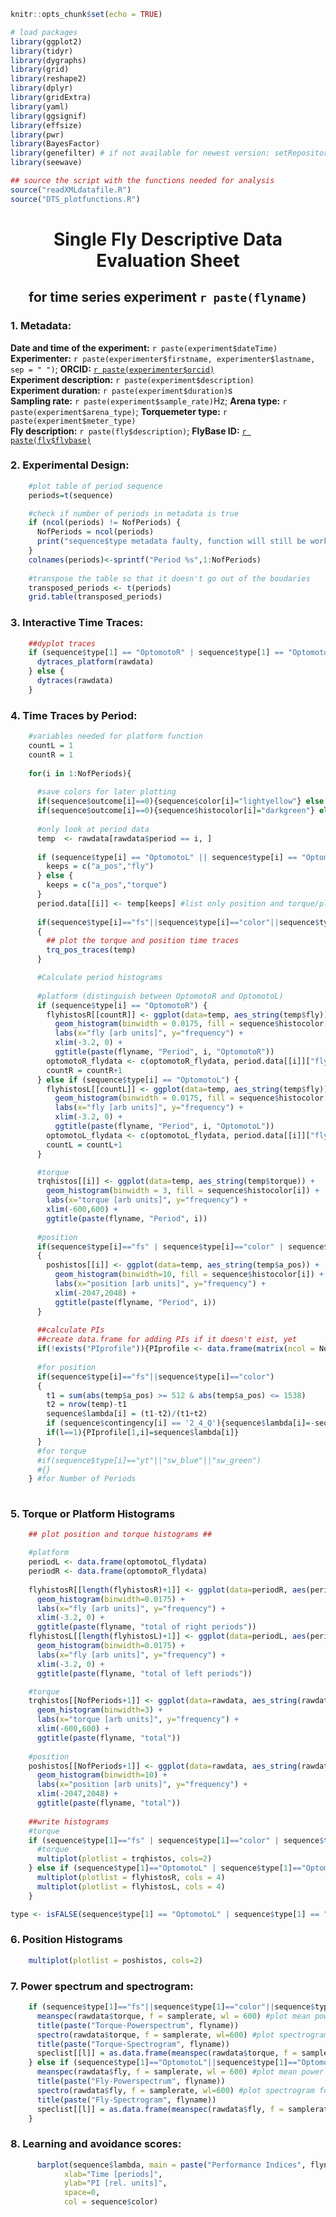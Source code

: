 <style type="text/css">
  body .main-container {
    max-width: 1800px !important;
  }
</style>

```{r setup, include=FALSE}
knitr::opts_chunk$set(echo = TRUE)
```
```{r, packages, eval=FALSE, echo=FALSE}
# load packages 
library(ggplot2)
library(tidyr)
library(dygraphs)
library(grid)
library(reshape2)
library(dplyr)
library(gridExtra)
library(yaml)
library(ggsignif)
library(effsize)
library(pwr)
library(BayesFactor)
library(genefilter) # if not available for newest version: setRepositories(addURLs = c(CRANxtras = "http://www.stats.ox.ac.uk/pub/RWin"))
library(seewave)

## source the script with the functions needed for analysis
source("readXMLdatafile.R")
source("DTS_plotfunctions.R")
```

<center><h1>Single Fly Descriptive Data Evaluation Sheet</h1></center>
<center><h2>for time series experiment `r paste(flyname)`</h2></center>

### 1. Metadata:

**Date and time of the experiment:** `r paste(experiment$dateTime)`  
**Experimenter:** `r paste(experimenter$firstname, experimenter$lastname, sep = " ")`; **ORCID:** [`r paste(experimenter$orcid)`](http://orcid.org/`r paste(experimenter$orcid)`)  
**Experiment description:** `r paste(experiment$description)`  
**Experiment duration:** `r paste(experiment$duration)`s  
**Sampling rate:** `r paste(experiment$sample_rate)`Hz; **Arena type:** `r paste(experiment$arena_type)`; **Torquemeter type:** `r paste(experiment$meter_type)`  
**Fly description:** `r paste(fly$description)`; **FlyBase ID:** [`r paste(fly$flybase)`](http://flybase.org/reports/`r paste(fly$flybase)`)

### 2. Experimental Design:
```{r expdesign, eval=TRUE, echo=FALSE, warning=FALSE, message=FALSE, error=FALSE, fig.align = "center", fig.height = 10, fig.width = 9}
    #plot table of period sequence
    periods=t(sequence)

    #check if number of periods in metadata is true
    if (ncol(periods) != NofPeriods) {
      NofPeriods = ncol(periods)
      print("sequence$type metadata faulty, function will still be working correctly")
    }
    colnames(periods)<-sprintf("Period %s",1:NofPeriods)
    
    #transpose the table so that it doesn't go out of the boudaries
    transposed_periods <- t(periods)
    grid.table(transposed_periods)
```

### 3. Interactive Time Traces:

```{r dytraces, eval=TRUE, echo=FALSE, warning=FALSE, message=FALSE, error=FALSE, fig.align = "center", fig.height = 4, fig.width = 12}    
    
    ##dyplot traces
    if (sequence$type[1] == "OptomotoR" | sequence$type[1] == "OptomotoL") {
      dytraces_platform(rawdata)
    } else {
      dytraces(rawdata)
    }
```

### 4. Time Traces by Period:

```{r PeriodTraces, eval=TRUE, echo=FALSE, warning=FALSE, message=FALSE, error=FALSE, fig.align = "center", fig.height = 6, fig.width = 10}

    #variables needed for platform function
    countL = 1
    countR = 1
      
    for(i in 1:NofPeriods){
      
      #save colors for later plotting
      if(sequence$outcome[i]==0){sequence$color[i]="lightyellow"} else {sequence$color[i]="orange"}
      if(sequence$outcome[i]==0){sequence$histocolor[i]="darkgreen"} else {sequence$histocolor[i]="orange"}
      
      #only look at period data
      temp  <- rawdata[rawdata$period == i, ]
      
      if (sequence$type[i] == "OptomotoL" || sequence$type[i] == "OptomotoR") {
        keeps = c("a_pos","fly")
      } else {
        keeps = c("a_pos","torque")
      }      
      period.data[[i]] <- temp[keeps] #list only position and torque/platform data by period
      
      if(sequence$type[i]=="fs"||sequence$type[i]=="color"||sequence$type[i]=="optomotor")
      {
        ## plot the torque and position time traces
        trq_pos_traces(temp)
      }

      #Calculate period histograms
      
      #platform (distinguish between OptomotoR and OptomotoL)
      if (sequence$type[i] == "OptomotoR") {
        flyhistosR[[countR]] <- ggplot(data=temp, aes_string(temp$fly)) +
          geom_histogram(binwidth = 0.0175, fill = sequence$histocolor[i]) +
          labs(x="fly [arb units]", y="frequency") +
          xlim(-3.2, 0) +
          ggtitle(paste(flyname, "Period", i, "OptomotoR"))
        optomotoR_flydata <- c(optomotoR_flydata, period.data[[i]]["fly"], recursive = TRUE, use.names = FALSE)
        countR = countR+1
      } else if (sequence$type[i] == "OptomotoL") {
        flyhistosL[[countL]] <- ggplot(data=temp, aes_string(temp$fly)) +
          geom_histogram(binwidth = 0.0175, fill = sequence$histocolor[i]) +
          labs(x="fly [arb units]", y="frequency") +
          xlim(-3.2, 0) +
          ggtitle(paste(flyname, "Period", i, "OptomotoL"))
        optomotoL_flydata <- c(optomotoL_flydata, period.data[[i]]["fly"], recursive = TRUE, use.names = FALSE)
        countL = countL+1
      }

      #torque
      trqhistos[[i]] <- ggplot(data=temp, aes_string(temp$torque)) +
        geom_histogram(binwidth = 3, fill = sequence$histocolor[i]) +
        labs(x="torque [arb units]", y="frequency") +
        xlim(-600,600) +
        ggtitle(paste(flyname, "Period", i))
      
      #position
      if(sequence$type[i]=="fs" | sequence$type[i]=="color" | sequence$type[i]=="optomotor")
      {
        poshistos[[i]] <- ggplot(data=temp, aes_string(temp$a_pos)) +
          geom_histogram(binwidth=10, fill = sequence$histocolor[i]) +
          labs(x="position [arb units]", y="frequency") +
          xlim(-2047,2048) +
          ggtitle(paste(flyname, "Period", i))
      }
      
      ##calculate PIs
      ##create data.frame for adding PIs if it doesn't eist, yet
      if(!exists("PIprofile")){PIprofile <- data.frame(matrix(ncol = NofPeriods))}
      
      #for position
      if(sequence$type[i]=="fs"||sequence$type[i]=="color")
      {
        t1 = sum(abs(temp$a_pos) >= 512 & abs(temp$a_pos) <= 1538)
        t2 = nrow(temp)-t1
        sequence$lambda[i] = (t1-t2)/(t1+t2)
        if (sequence$contingency[i] == '2_4_Q'){sequence$lambda[i]=-sequence$lambda[i]}
        if(l==1){PIprofile[1,i]=sequence$lambda[i]}
      }
      #for torque
      #if(sequence$type[i]=="yt"||"sw_blue"||"sw_green")
      #{}
    } #for Number of Periods
    
```

### 5. Torque or Platform Histograms

```{r Torque/PlatformHistogram, eval=TRUE, echo=FALSE, warning=FALSE, message=FALSE, error=FALSE, fig.align = "center", fig.height = 12, fig.width = 16}    
    
    ## plot position and torque histograms ##

    #platform
    periodL <- data.frame(optomotoL_flydata)
    periodR <- data.frame(optomotoR_flydata)
    
    flyhistosR[[length(flyhistosR)+1]] <- ggplot(data=periodR, aes(periodR$optomotoR_flydata)) +
      geom_histogram(binwidth=0.0175) + 
      labs(x="fly [arb units]", y="frequency") + 
      xlim(-3.2, 0) +
      ggtitle(paste(flyname, "total of right periods"))
    flyhistosL[[length(flyhistosL)+1]] <- ggplot(data=periodL, aes(periodL$optomotoL_flydata)) +
      geom_histogram(binwidth=0.0175) + 
      labs(x="fly [arb units]", y="frequency") + 
      xlim(-3.2, 0) +
      ggtitle(paste(flyname, "total of left periods"))

    #torque
    trqhistos[[NofPeriods+1]] <- ggplot(data=rawdata, aes_string(rawdata$torque)) + 
      geom_histogram(binwidth=3) + 
      labs(x="torque [arb units]", y="frequency") + 
      xlim(-600,600) +
      ggtitle(paste(flyname, "total"))
    
    #position 
    poshistos[[NofPeriods+1]] <- ggplot(data=rawdata, aes_string(rawdata$a_pos)) + 
      geom_histogram(binwidth=10) +
      labs(x="position [arb units]", y="frequency") + 
      xlim(-2047,2048) +
      ggtitle(paste(flyname, "total"))
    
    ##write histograms
    #torque
    if (sequence$type[1]=="fs" | sequence$type[1]=="color" | sequence$type[1]=="optomotor") {
      #torque
      multiplot(plotlist = trqhistos, cols=2)
    } else if (sequence$type[1]=="OptomotoL" | sequence$type[1]=="OptomotoR") {
      multiplot(plotlist = flyhistosR, cols = 4)
      multiplot(plotlist = flyhistosL, cols = 4)
    }
```

```{r typePrep, echo=FALSE}
type <- isFALSE(sequence$type[1] == "OptomotoL" | sequence$type[1] == "OptomotoR") ###determine if platform or torque data
```

### 6. Position Histograms
    
```{r PositionHistogram, eval=type, echo=FALSE, warning=FALSE, message=FALSE, error=FALSE, fig.align = "center", fig.height = 12, fig.width = 8}
    multiplot(plotlist = poshistos, cols=2)
```

### 7. Power spectrum and spectrogram:

```{r spectra, eval=TRUE, echo=FALSE, warning=FALSE, message=FALSE, error=FALSE, fig.align = "center", fig.height = 6, fig.width = 8}
    if (sequence$type[1]=="fs"||sequence$type[1]=="color"||sequence$type[1]=="optomotor") {
      meanspec(rawdata$torque, f = samplerate, wl = 600) #plot mean power spectrum for each fly
      title(paste("Torque-Powerspectrum", flyname))
      spectro(rawdata$torque, f = samplerate, wl=600) #plot spectrogram for each fly
      title(paste("Torque-Spectrogram", flyname))
      speclist[[l]] = as.data.frame(meanspec(rawdata$torque, f = samplerate, wl = 600, plot = FALSE)) #collect each spectrum for later averaging
    } else if (sequence$type[1]=="OptomotoL"||sequence$type[1]=="OptomotoR") {
      meanspec(rawdata$fly, f = samplerate, wl = 600) #plot mean power spectrum for each fly
      title(paste("Fly-Powerspectrum", flyname))
      spectro(rawdata$fly, f = samplerate, wl=600) #plot spectrogram for each fly
      title(paste("Fly-Spectrogram", flyname))
      speclist[[l]] = as.data.frame(meanspec(rawdata$fly, f = samplerate, wl = 600, plot = FALSE)) #collect each spectrum for later averaging
    }
```

### 8. Learning and avoidance scores:

```{r PIs, eval=type, echo=FALSE, warning=FALSE, message=FALSE, error=FALSE, fig.align = "center", fig.height = 6, fig.width = 8}
      barplot(sequence$lambda, main = paste("Performance Indices", flyname),
            xlab="Time [periods]",
            ylab="PI [rel. units]",
            space=0,
            col = sequence$color)
```

